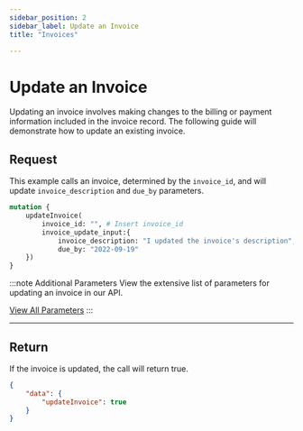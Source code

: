 ```yaml
---
sidebar_position: 2
sidebar_label: Update an Invoice
title: "Invoices"

---
```



# Update an Invoice
Updating an invoice involves making changes to the billing or payment information included in the invoice record. The following guide will demonstrate how to update an existing invoice.

## Request
This example calls an invoice, determined by the `invoice_id`, and will update `invoice_description` and `due_by` parameters.

```graphql title="GraphQL"
mutation {
    updateInvoice(
        invoice_id: "", # Insert invoice_id
        invoice_update_input:{
            invoice_description: "I updated the invoice's description",
            due_by: "2022-09-19"
    }) 
}
```

:::note  Additional Parameters
View the extensive list of parameters for updating an invoice in our API. 

<a href= "../../api/invoice#update-an-invoice" class="button button--primary button--md">View All Parameters</a>
:::

***

## Return
If the invoice is updated, the call will return true.

```JSON title="JSON"
{
    "data": {
        "updateInvoice": true
    }
}
```
